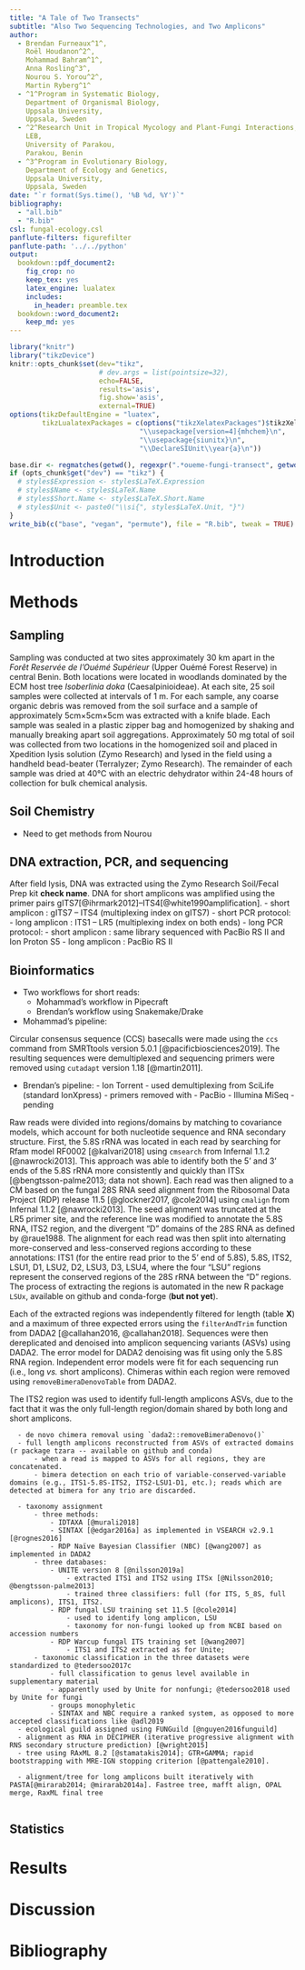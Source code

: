 ```yaml
---
title: "A Tale of Two Transects"
subtitle: "Also Two Sequencing Technologies, and Two Amplicons"
author: 
  - Brendan Furneaux^1^,
    Roël Houdanon^2^,
    Mohammad Bahram^1^,
    Anna Rosling^3^,
    Nourou S. Yorou^2^,
    Martin Ryberg^1^
  - ^1^Program in Systematic Biology,
    Department of Organismal Biology,
    Uppsala University,
    Uppsala, Sweden
  - ^2^Research Unit in Tropical Mycology and Plant-Fungi Interactions,
    LEB,
    University of Parakou,
    Parakou, Benin
  - ^3^Program in Evolutionary Biology,
    Department of Ecology and Genetics,
    Uppsala University,
    Uppsala, Sweden
date: "`r format(Sys.time(), '%B %d, %Y')`"
bibliography:
  - "all.bib"
  - "R.bib"
csl: fungal-ecology.csl
panflute-filters: figurefilter
panflute-path: '../../python'
output:
  bookdown::pdf_document2:
    fig_crop: no
    keep_tex: yes
    latex_engine: lualatex
    includes:
      in_header: preamble.tex
  bookdown::word_document2: 
    keep_md: yes
---
```


```r
library("knitr")
library("tikzDevice")
knitr::opts_chunk$set(dev="tikz",
                      # dev.args = list(pointsize=32),
                      echo=FALSE,
                      results='asis',
                      fig.show='asis',
                      external=TRUE)
options(tikzDefaultEngine = "luatex",
        tikzLualatexPackages = c(options("tikzXelatexPackages")$tikzXelatexPackages,
                                "\\usepackage[version=4]{mhchem}\n",
                                "\\usepackage{siunitx}\n",
                                "\\DeclareSIUnit\\year{a}\n"))

base.dir <- regmatches(getwd(), regexpr(".*oueme-fungi-transect", getwd()))
if (opts_chunk$get("dev") == "tikz") {
  # styles$Expression <- styles$LaTeX.Expression
  # styles$Name <- styles$LaTeX.Name
  # styles$Short.Name <- styles$LaTeX.Short.Name
  # styles$Unit <- paste0("\\si{", styles$LaTeX.Unit, "}")
}
write_bib(c("base", "vegan", "permute"), file = "R.bib", tweak = TRUE)
```
# Introduction

# Methods

## Sampling

Sampling was conducted at two sites approximately 30 km apart in the _Forêt Reservée de l'Ouémé Supérieur_ (Upper Ouémé Forest Reserve) in central Benin.
Both locations were located in woodlands dominated by the ECM host tree _Isoberlinia doka_ (Caesalpinioideae).
At each site, 25 soil samples were collected at intervals of 1 m.
For each sample, any coarse organic debris was removed from the soil surface and a sample of approximately 5cm×5cm×5cm was extracted with a knife blade.
Each sample was sealed in a plastic zipper bag and homogenized by shaking and manually breaking apart soil aggregations.
Approximately 50 mg total of soil was collected from two locations in the homogenized soil and placed in Xpedition lysis solution (Zymo Research) and lysed in the field using a handheld bead-beater (Terralyzer; Zymo Research).
The remainder of each sample was dried at 40°C with an electric dehydrator within 24-48 hours of collection for bulk chemical analysis.

## Soil Chemistry

  - Need to get methods from Nourou

## DNA extraction, PCR, and sequencing

After field lysis, DNA was extracted using the Zymo Research Soil/Fecal Prep kit **check name**.
DNA for short amplicons was amplified using the primer pairs gITS7[@ihrmark2012]--ITS4[@white1990amplification].
  - short amplicon : gITS7 -- ITS4 (multiplexing index on gITS7)
  - short PCR protocol:
  - long amplicon : ITS1 -- LR5 (multiplexing index on both ends)
  - long PCR protocol:
  - short amplicon : same library sequenced with PacBio RS II and Ion Proton S5
  - long amplicon : PacBio RS II
  
## Bioinformatics

  - Two workflows for short reads:
    - Mohammad's workflow in Pipecraft
    - Brendan's workflow using Snakemake/Drake
    
  - Mohammad's pipeline:
  
Circular consensus sequence (CCS) basecalls were made using the `ccs` command from SMRTtools version 5.0.1  [@pacificbiosciences2019].
The resulting sequences were demultiplexed and sequencing primers were removed using `cutadapt` version 1.18 [@martin2011].

- Brendan's pipeline:
      - Ion Torrent
          - used demultiplexing from SciLife (standard IonXpress)
          - primers removed with 
      - PacBio
      - Illumina MiSeq
          - pending
  
Raw reads were divided into regions/domains by matching to covariance models, which account for both nucleotide sequence and RNA secondary structure.
First, the 5.8S rRNA was located in each read by searching for Rfam model RF0002 [@kalvari2018] using `cmsearch` from Infernal 1.1.2 [@nawrocki2013].
This approach was able to identify both the 5' and 3' ends of the 5.8S rRNA more consistently and quickly than ITSx [@bengtsson-palme2013; data not shown].
Each read was then aligned to a CM based on the fungal 28S RNA seed alignment from the Ribosomal Data Project (RDP) release 11.5 [@glockner2017, @cole2014] using `cmalign` from Infernal 1.1.2 [@nawrocki2013].
The seed alignment was truncated at the LR5 primer site, and the reference line was modified to annotate the 5.8S RNA, ITS2 region, and the divergent "D" domains of the 28S RNA as defined by @raue1988.
The alignment for each read was then split into alternating more-conserved and less-conserved regions according to these annotations:
ITS1 (for the entire read prior to the 5' end of 5.8S), 5.8S, ITS2, LSU1, D1, LSU2, D2, LSU3, D3, LSU4,
where the four "LSU" regions represent the conserved regions of the 28S rRNA between the "D" regions.
The process of extracting the regions is automated in the new R package `LSUx`, available on github and conda-forge (**but not yet**).

Each of the extracted regions was independently filtered for length (table **X**) and a maximum of three expected errors using the `filterAndTrim` function from DADA2 [@callahan2016, @callahan2018].
Sequences were then dereplicated and denoised into amplicon sequencing variants (ASVs) using DADA2.
The error model for DADA2 denoising was fit using only the 5.8S RNA region.
Independent error models were fit for each sequencing run (i.e., long *vs.* short amplicons).
Chimeras within each region were removed using `removeBimeraDenovoTable` from DADA2.

The ITS2 region was used to identify full-length amplicons ASVs, due to the fact that it was the only full-length region/domain shared by both long and short amplicons.


      - de novo chimera removal using `dada2::removeBimeraDenovo()`
      - full length amplicons reconstructed from ASVs of extracted domains (r package tzara -- available on github and conda)
          - when a read is mapped to ASVs for all regions, they are concatenated.
          - bimera detection on each trio of variable-conserved-variable domains (e.g., ITS1-5.8S-ITS2, ITS2-LSU1-D1, etc.); reads which are detected at bimera for any trio are discarded.

      - taxonomy assignment
          - three methods: 
              - IDTAXA [@murali2018]
              - SINTAX [@edgar2016a] as implemented in VSEARCH v2.9.1 [@rognes2016]
              - RDP Naïve Bayesian Classifier (NBC) [@wang2007] as implemented in DADA2
          - three databases:
              - UNITE version 8 [@nilsson2019a]
                  - extracted ITS1 and ITS2 using ITSx [@Nilsson2010; @bengtsson-palme2013]
                  - trained three classifiers: full (for ITS, 5_8S, full amplicons), ITS1, ITS2.
              - RDP fungal LSU training set 11.5 [@cole2014]
                  - used to identify long amplicon, LSU
                  - taxonomy for non-fungi looked up from NCBI based on accession numbers
              - RDP Warcup fungal ITS training set [@wang2007]
                  - ITS1 and ITS2 extracted as for Unite;
          - taxonomic classification in the three datasets were standardized to @tedersoo2017c
              - full classification to genus level available in supplementary material
              - apparently used by Unite for nonfungi; @tedersoo2018 used by Unite for fungi
              - groups monophyletic
              - SINTAX and NBC require a ranked system, as opposed to more accepted classifications like @adl2019
      - ecological guild assigned using FUNGuild [@nguyen2016funguild]
      - alignment as RNA in DECIPHER (iterative progressive alignment with RNS secondary structure prediction) [@wright2015]
      - tree using RAxML 8.2 [@stamatakis2014]; GTR+GAMMA; rapid bootstrapping with MRE-IGN stopping criterion [@pattengale2010].

<!--
          - preliminary alignment of 32S to RDP covariance model with `cmalign` from Infernal (aligns only conserved regions)
          - concatenate ITS1 to beginning of alignment
          - create guide tree using alignment of only conserved, gap-free columns in preliminary alignment, using UPGMA in DECIPHER [@wright2016]
          - realign nonconserved sites using MLocARNA (progressive simultaneous alignment and folding) from LocARNA 2.0.0RC8 [@will2007; @will2012; @will2013]. -->

      - alignment/tree for long amplicons built iteratively with PASTA[@mirarab2014; @mirarab2014a]. Fastree tree, mafft align, OPAL merge, RaxML final tree
          
## Statistics

# Results

# Discussion

# Bibliography {-}

<div id="refs"></div>